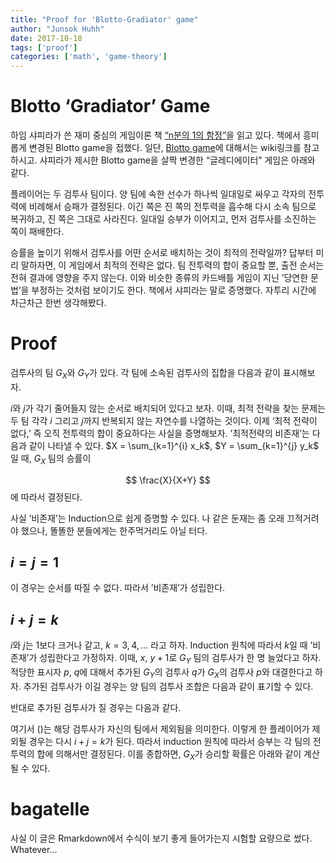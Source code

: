 ```yaml
---
title: "Proof for 'Blotto-Gradiator' game" 
author: "Junsok Huhh"
date: 2017-10-18
tags: ['proof']
categories: ['math', 'game-theory']
---
```


# Blotto 'Gradiator' Game 

하임 샤피라가 쓴 재미 중심의 게임이론 책 ["n분의 1의 함정"](http://www.aladin.co.kr/shop/wproduct.aspx?ItemId=110477619)을 읽고 있다. 책에서 흥미롭게 변경된 Blotto game을 접했다. 일단, [Blotto game](https://en.wikipedia.org/wiki/Blotto_game)에 대해서는 wiki링크를 참고하시고. 샤피라가 제시한 Blotto game을 살짝 변경한 "글레디에이터" 게임은 아래와 같다. 

플레이어는 두 검투사 팀이다. 양 팀에 속한 선수가 하나씩 일대일로 싸우고 각자의 전투력에 비례해서 승패가 결정된다. 이긴 쪽은 진 쪽의 전투력을 흡수해 다시 소속 팀으로 복귀하고, 진 쪽은 그대로 사라진다. 일대일 승부가 이어지고, 먼저 검투사를 소진하는 쪽이 패배한다. 

승률을 높이기 위해서 검투사를 어떤 순서로 배치하는 것이 최적의 전략일까? 답부터 미리 말하자면, 이 게임에서 최적의 전략은 없다. 팀 전투력의 합이 중요할 뿐, 출전 순서는 전혀 결과에 영향을 주지 않는다. 이와 비슷한 종류의 카드배틀 게임이 지닌 '당연한 문법'을 부정하는 것처럼 보이기도 한다. 책에서 샤피라는 말로 증명했다. 자투리 시간에 차근차근 한번 생각해봤다. 

# Proof 

검투사의 팀 $G_X$와 $G_Y$가 있다. 각 팀에 소속된 검투사의 집합을 다음과 같이 표시해보자. 

\begin{align*}
G_X & = \{ x_1, x_2, \dotsc, x_i \} \\
G_Y & = \{ y_1, y_2, \dotsc, y_j \}
\end{align*}

$i$와 $j$가 각기 줄어들지 않는 순서로 배치되어 있다고 보자. 이때, 최적 전략을 찾는 문제는 두 팀 각각 $i$ 그리고 $j$까지 반복되지 않는 자연수를 나열하는 것이다. 이제 '최적 전략이 없다,' 즉 오직 전투력의 합이 중요하다는 사실을 증명해보자. '최적전략의 비존재'는 다음과 같이 나타낼 수 있다. $X = \sum_{k=1}^{i} x_k$, $Y = \sum_{k=1}^{j} y_k$ 일 때, $G_X$ 팀의 승률이 

$$
\frac{X}{X+Y}
$$
에 따라서 결정된다. 

사실 '비존재'는 Induction으로 쉽게 증명할 수 있다. 나 같은 둔재는 좀 오래 끄적거려야 했으나, 똘똘한 분들에게는 한주먹거리도 아닐 터다. 

## $i = j = 1$

이 경우는 순서를 따질 수 없다. 따라서 '비존재'가 성립한다. 

## $i + j = k$

$i$와 $j$는 $1$보다 크거나 같고, $k = 3, 4, \dotsc$ 라고 하자. Induction 원칙에 따라서 $k$일 때 '비존재'가 성립한다고 가정하자. 이때, $x$, $y+1$로 $G_Y$ 팀의 검투사가 한 명 늘었다고 하자. 적당한 표시자 $p$, $q$에 대해서 추가된 $G_Y$의 검투사 $q$가 $G_X$의 검투사 $p$와 대결한다고 하자. 추가된 검투사가 이길 경우는 양 팀의 검투사 조합은 다음과 같이 표기할 수 있다. 

\begin{align*}
G_X & = \{ x_1, x_2, \dotsc, (x_p), \dotsc, x_i \} \\
G_Y & = \{ y_1, y_2, \dotsc, y_q + x_p, \dotsc, y_j \}
\end{align*}

반대로 추가된 검투사가 질 경우는 다음과 같다. 

\begin{align*}
G_X & = \{ x_1, x_2, \dotsc, x_p + y_q, \dotsc, x_i \} \\
G_Y & = \{ y_1, y_2, \dotsc, (y_q), \dotsc, y_j \}
\end{align*}

여기서 $( )$는 해당 검투사가 자신의 팀에서 제외됨을 의미한다. 이렇게 한 플레이어가 제외될 경우는 다시 $i + j = k$가 된다. 따라서 induction 원칙에 따라서 승부는 각 팀의 전투력의 합에 의해서만 결정된다. 이를 종합하면, $G_X$가 승리할 확률은 아래와 같이 계산될 수 있다. 

\begin{align*}
\frac{x_p}{x_p + y_q} \frac{X + y_q}{X + Y} + \frac{y_q}{x_p + y_q} \frac{X - y_q}{X + Y} = \frac{X}{X+Y} ~~~~~ \square
\end{align*}

# bagatelle

사실 이 글은 Rmarkdown에서 수식이 보기 좋게 들어가는지 시험할 요량으로 썼다. Whatever...  

